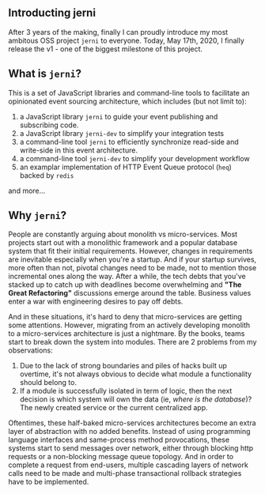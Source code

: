 

## Introducting jerni

After 3 years of the making, finally I can proudly introduce my most ambitous OSS project `jerni` to everyone. Today, May 17th, 2020, I finally release the v1 - one of the biggest milestone of this project.

## What is `jerni`?

This is a set of JavaScript libraries and command-line tools to facilitate an opinionated event sourcing architecture, which includes (but not limit to):

1. a JavaScript library `jerni` to guide your event publishing and subscribing code.
2. a JavaScript library `jerni-dev` to simplify your integration tests
3. a command-line tool `jerni` to efficiently synchronize read-side and write-side in this event architecture.
4. a command-line tool `jerni-dev` to simplify your development workflow
5. an examplar implementation of HTTP Event Queue protocol (`heq`) backed by `redis`

and more…

## Why `jerni`?

People are constantly arguing about monolith vs micro-services. Most projects start out with a monolithic framework and a popular database system that fit their initial requirements. However, changes in requirements are inevitable especially when you're a startup. And if your startup survives, more often than not, pivotal changes need to be made, not to mention those incremental ones along the way. After a while, the tech debts that you've stacked up to catch up with deadlines become overwhelming and **"The Great Refactoring"** discussions emerge around the table. Business values enter a war with engineering desires to pay off debts.

And in these situations, it's hard to deny that micro-services are getting some attentions. However, migrating from an actively developing monolith to a micro-services architecture is just a nightmare. By the books, teams start to break down the system into modules. There are 2 problems from my observations:

1. Due to the lack of strong boundaries and piles of hacks built up overtime, it's not always obvious to decide what module a functionality should belong to.
2. If a module is successfully isolated in term of logic, then the next decision is which system will own the data (ie, _where is the database_)? The newly created service or the current centralized app.

Oftentimes, these half-baked micro-services architectures become an extra layer of abstraction with no added benefits. Instead of using programming language interfaces and same-process method provocations, these systems start to send messages over network, either through blocking http requests or a non-blocking message queue topology. And in order to complete a request from end-users, multiple cascading layers of network calls need to be made and multi-phase transactional rollback strategies have to be implemented.
